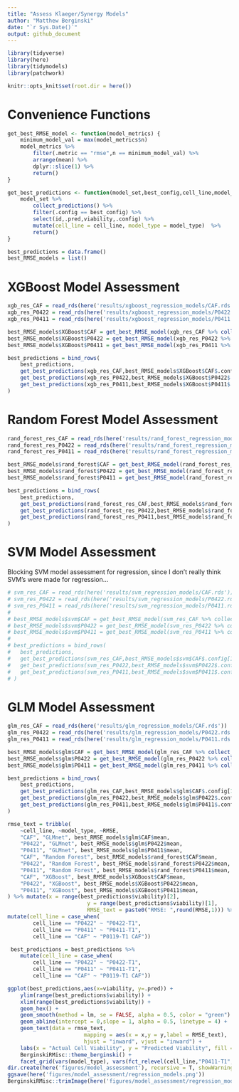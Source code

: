 ```yaml
---
title: "Assess Klaeger/Synergy Models"
author: "Matthew Berginski"
date: "`r Sys.Date()`"
output: github_document
---
```


```r
library(tidyverse)
library(here)
library(tidymodels)
library(patchwork)

knitr::opts_knit$set(root.dir = here())
```

# Convenience Functions

```r
get_best_RMSE_model <- function(model_metrics) {
	minimum_model_val = max(model_metrics$n)
	model_metrics %>%
		filter(.metric == "rmse",n == minimum_model_val) %>% 
		arrange(mean) %>%
		dplyr::slice(1) %>%
		return()
}

get_best_predictions <- function(model_set,best_config,cell_line,model_type) {
	model_set %>% 
		collect_predictions() %>% 
		filter(.config == best_config) %>%
		select(id,.pred,viability,.config) %>%
		mutate(cell_line = cell_line, model_type = model_type)	%>%
		return()
}

best_predictions = data.frame()
best_RMSE_models = list()
```

# XGBoost Model Assessment

```r
xgb_res_CAF = read_rds(here('results/xgboost_regression_models/CAF.rds'))
xgb_res_P0422 = read_rds(here('results/xgboost_regression_models/P0422.rds'))
xgb_res_P0411 = read_rds(here('results/xgboost_regression_models/P0411.rds'))

best_RMSE_models$XGBoost$CAF = get_best_RMSE_model(xgb_res_CAF %>% collect_metrics())
best_RMSE_models$XGBoost$P0422 = get_best_RMSE_model(xgb_res_P0422 %>% collect_metrics())
best_RMSE_models$XGBoost$P0411 = get_best_RMSE_model(xgb_res_P0411 %>% collect_metrics())

best_predictions = bind_rows(
	best_predictions,
	get_best_predictions(xgb_res_CAF,best_RMSE_models$XGBoost$CAF$.config[1],"CAF","XGBoost"),
	get_best_predictions(xgb_res_P0422,best_RMSE_models$XGBoost$P0422$.config[1],"P0422","XGBoost"),
	get_best_predictions(xgb_res_P0411,best_RMSE_models$XGBoost$P0411$.config[1],"P0411","XGBoost"),
)
```

# Random Forest Model Assessment

```r
rand_forest_res_CAF = read_rds(here('results/rand_forest_regression_models/CAF.rds'))
rand_forest_res_P0422 = read_rds(here('results/rand_forest_regression_models/P0422.rds'))
rand_forest_res_P0411 = read_rds(here('results/rand_forest_regression_models/P0411.rds'))

best_RMSE_models$rand_forest$CAF = get_best_RMSE_model(rand_forest_res_CAF %>% collect_metrics())
best_RMSE_models$rand_forest$P0422 = get_best_RMSE_model(rand_forest_res_P0422 %>% collect_metrics())
best_RMSE_models$rand_forest$P0411 = get_best_RMSE_model(rand_forest_res_P0411 %>% collect_metrics())

best_predictions = bind_rows(
	best_predictions,
	get_best_predictions(rand_forest_res_CAF,best_RMSE_models$rand_forest$CAF$.config[1],"CAF","Random Forest"),
	get_best_predictions(rand_forest_res_P0422,best_RMSE_models$rand_forest$P0422$.config[1],"P0422","Random Forest"),
	get_best_predictions(rand_forest_res_P0411,best_RMSE_models$rand_forest$P0411$.config[1],"P0411","Random Forest"),
)
```

# SVM Model Assessment

Blocking SVM model assessment for regression, since I don't really think SVM's were made for regression...

```r
# svm_res_CAF = read_rds(here('results/svm_regression_models/CAF.rds'))
# svm_res_P0422 = read_rds(here('results/svm_regression_models/P0422.rds'))
# svm_res_P0411 = read_rds(here('results/svm_regression_models/P0411.rds'))
# 
# best_RMSE_models$svm$CAF = get_best_RMSE_model(svm_res_CAF %>% collect_metrics())
# best_RMSE_models$svm$P0422 = get_best_RMSE_model(svm_res_P0422 %>% collect_metrics())
# best_RMSE_models$svm$P0411 = get_best_RMSE_model(svm_res_P0411 %>% collect_metrics())
# 
# best_predictions = bind_rows(
# 	best_predictions,
# 	get_best_predictions(svm_res_CAF,best_RMSE_models$svm$CAF$.config[1],"CAF","SVM"),
# 	get_best_predictions(svm_res_P0422,best_RMSE_models$svm$P0422$.config[1],"P0422","SVM"),
# 	get_best_predictions(svm_res_P0411,best_RMSE_models$svm$P0411$.config[1],"P0411","SVM"),
# )
```

# GLM Model Assessment

```r
glm_res_CAF = read_rds(here('results/glm_regression_models/CAF.rds'))
glm_res_P0422 = read_rds(here('results/glm_regression_models/P0422.rds'))
glm_res_P0411 = read_rds(here('results/glm_regression_models/P0411.rds'))

best_RMSE_models$glm$CAF = get_best_RMSE_model(glm_res_CAF %>% collect_metrics())
best_RMSE_models$glm$P0422 = get_best_RMSE_model(glm_res_P0422 %>% collect_metrics())
best_RMSE_models$glm$P0411 = get_best_RMSE_model(glm_res_P0411 %>% collect_metrics())

best_predictions = bind_rows(
	best_predictions,
	get_best_predictions(glm_res_CAF,best_RMSE_models$glm$CAF$.config[1],"CAF","GLMnet"),
	get_best_predictions(glm_res_P0422,best_RMSE_models$glm$P0422$.config[1],"P0422","GLMnet"),
	get_best_predictions(glm_res_P0411,best_RMSE_models$glm$P0411$.config[1],"P0411","GLMnet"),
)
```

```r
rmse_text = tribble(
	~cell_line, ~model_type, ~RMSE,
	"CAF", "GLMnet", best_RMSE_models$glm$CAF$mean,
	"P0422", "GLMnet", best_RMSE_models$glm$P0422$mean,
	"P0411", "GLMnet", best_RMSE_models$glm$P0411$mean,
	"CAF", "Random Forest", best_RMSE_models$rand_forest$CAF$mean,
	"P0422", "Random Forest", best_RMSE_models$rand_forest$P0422$mean,
	"P0411", "Random Forest", best_RMSE_models$rand_forest$P0411$mean,
	"CAF", "XGBoost", best_RMSE_models$XGBoost$CAF$mean,
	"P0422", "XGBoost", best_RMSE_models$XGBoost$P0422$mean,
	"P0411", "XGBoost", best_RMSE_models$XGBoost$P0411$mean,
) %>% mutate(x = range(best_predictions$viability)[2],
						 y = range(best_predictions$viability)[1],
						 RMSE_text = paste0("RMSE: ",round(RMSE,1))) %>%
mutate(cell_line = case_when(
 		cell_line == "P0422" ~ "P0422-T1",
 		cell_line == "P0411" ~ "P0411-T1",
 		cell_line == "CAF" ~ "P0119-T1 CAF"))

 best_predictions = best_predictions %>%
 	mutate(cell_line = case_when(
 		cell_line == "P0422" ~ "P0422-T1",
 		cell_line == "P0411" ~ "P0411-T1",
 		cell_line == "CAF" ~ "P0119-T1 CAF"))

ggplot(best_predictions,aes(x=viability, y=.pred)) + 
	ylim(range(best_predictions$viability)) + 
	xlim(range(best_predictions$viability)) + 
	geom_hex() + 
	geom_smooth(method = lm, se = FALSE, alpha = 0.5, color = "green") +
	geom_abline(intercept = 0,slope = 1, alpha = 0.5, linetype = 4) + 
	geom_text(data = rmse_text, 
						mapping = aes(x = x,y = y,label = RMSE_text),  
						hjust = "inward", vjust = "inward") +
	labs(x = "Actual Cell Viability", y = "Predicted Viability", fill = "Density of\nPoints") +
	BerginskiRMisc::theme_berginski() +
	facet_grid(vars(model_type), vars(fct_relevel(cell_line,"P0411-T1","P0422-T1","P0119-T1 CAF")))
dir.create(here('figures/model_assessment'), recursive = T, showWarnings = F)
ggsave(here('figures/model_assessment/regression_models.png'))
BerginskiRMisc::trimImage(here('figures/model_assessment/regression_models.png'))
```

